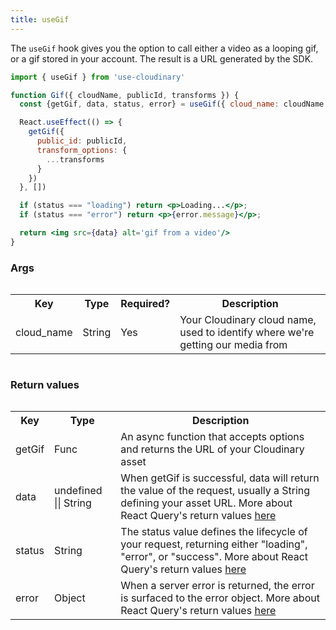 ```yaml
---
title: useGif
---
```

The `useGif` hook gives you the option to call either a video as a looping gif, or a gif stored in your account. The result is a URL generated by the SDK. 


```jsx
import { useGif } from 'use-cloudinary'

function Gif({ cloudName, publicId, transforms }) {
  const {getGif, data, status, error} = useGif({ cloud_name: cloudName })

  React.useEffect(() => {
    getGif({
      public_id: publicId,
      transform_options: {
        ...transforms
      }
    })
  }, [])

  if (status === "loading") return <p>Loading...</p>;
  if (status === "error") return <p>{error.message}</p>;

  return <img src={data} alt='gif from a video'/>
}
```

### Args

<div style="overflow-x:auto;">
  <table>
    <tr>
      <th>Key</th>
      <th>Type</th>
      <th>Required?</th>
      <th>Description</th>
    </tr>
    <tr>
      <td>cloud_name</td>
      <td>String</td>
      <td>Yes</td>
      <td>Your Cloudinary cloud name, used to identify where we're getting our media from</td>
    </tr>
  </table>
</div>

### Return values

<div style="overflow-x:auto;">
  <table>
    <tr>
      <th>Key</th>
      <th>Type</th>
      <th>Description</th>
    </tr>
    <tr>
      <td>getGif</td>      
      <td>Func</td>
      <td>An async function that accepts options and returns the URL of your Cloudinary asset</td>
    </tr>
    <tr>
      <td>data</td>
      <td>undefined || String</td>      
      <td>When getGif is successful, data will return the value of the request, usually a String defining your asset URL. More about React Query's return values <a href="https://github.com/tannerlinsley/react-query#returns">here</a></td>
    </tr>
    <tr>
      <td>status</td>
      <td>String</td>      
      <td>The status value defines the lifecycle of your request, returning either "loading", "error", or "success". More about React Query's return values <a href="https://github.com/tannerlinsley/react-query#returns">here</a></td>
    </tr>
    <tr>
      <td>error</td>
      <td>Object</td>      
      <td>When a server error is returned, the error is surfaced to the error object. More about React Query's return values <a href="https://github.com/tannerlinsley/react-query#returns">here</a></td>
    </tr>
  </table>
</div>

